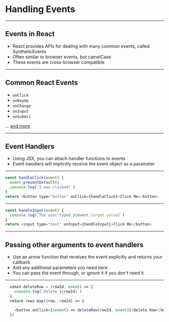 


# Handling Events

---

## Events in React 

- React provides APIs for dealing with many common events, called SyntheticEvents
- Often similar to browser events, but camelCase
- These events are cross-browser compatible

---

## Common React Events

- `onClick`
- `onKeyUp`
- `onChange`
- `onInput`
- `onSubmit`

... [and more](https://reactjs.org/docs/events.html)

---

## Event Handlers

- Using JSX, you can attach handler functions to events
- Event handlers will implicitly receive the event object as a parameter

---

```javascript
const handleClick(event) {
  event.preventDefault()
  console.log('I was clicked!')
}
return <button type="button" onClick={handleClick}>Click Me</button>
```

---

```javascript Getting Values
const handleInput(event) {
  console.log(`The user typed ${event.target.value}`)
}
return <input type="text" onInput={handleInput}>Click Me</button>
```

---

## Passing other arguments to event handlers

- Use an arrow function that receives the event explicitly and returns your callback
- Add any additional parameters you need here
- You can pass the event through, or ignore it if you don't need it

---

```javascript 
  const deleteRow = (rowId, event) => {
    console.log(`Delete ${rowId}`)
  }
  return rows.map((row, rowId) => {
    ...
    <button onClick={(event) => deleteRow(rowId, event)}>Delete Row</button>
  })
```
